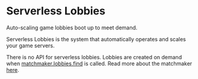 
# Serverless Lobbies

<Summary>Auto-scaling game lobbies boot up to meet demand.</Summary>

Serverless Lobbies is the system that automatically operates and scales your game servers.

There is no API for serverless lobbies. Lobbies are created on demand when [matchmaker.lobbies.find](/matchmaker/api/post-lobbies/find) is called. Read more about the matchmaker [here](/matchmaker/introduction).

<ResourceGroup>
  <Resource title='Rivet Game Guard' icon={faShieldHalved} href='/serverless-lobbies/concepts/game-guard' />
  <Resource title='Supported protocols' icon={faPlug} href='/serverless-lobbies/concepts/protocols' />
  <Resource title='Available regions' icon={faGlobe} href='/serverless-lobbies/concepts/available-regions' />
  <Resource title='Available tiers' icon={faServer} href='/serverless-lobbies/concepts/available-tiers' />
</ResourceGroup>
